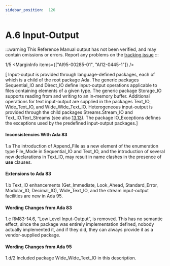 ```yaml
---
sidebar_position:  126
---
```


# A.6 Input-Output

:::warning
This Reference Manual output has not been verified,
and may contain omissions or errors.
Report any problems on the [tracking issue](https://github.com/ada-lang-io/ada-lang-io/issues/20)
:::


<MarginText>1/5</MarginText>
<MarginInfo items={["AI95-00285-01", "AI12-0445-1"]} />
<p>[ Input-output is provided through language-defined packages, each of which is a child of the root package Ada. The generic packages Sequential_IO and Direct_IO define input-output operations applicable to files containing elements of a given type. The generic package Storage_IO supports reading from and writing to an in-memory buffer. Additional operations for text input-output are supplied in the packages Text_IO, Wide_Text_IO, and Wide_Wide_Text_IO. Heterogeneous input-output is provided through the child packages Streams.Stream_IO and Text_IO.Text_Streams (see also <a href="../AA-13/AA-13.13">13.13</a>). The package IO_Exceptions defines the exceptions used by the predefined input-output packages.] <br /></p>

<AnnotatedOnly>

#### Inconsistencies With Ada 83

</AnnotatedOnly>
<AnnotatedOnly>
<MarginText>1.a</MarginText>
<Admonition type="aarm" aarm="note">
The introduction of Append_File as a new element of the enumeration type File_Mode in Sequential_IO and Text_IO, and the introduction of several new declarations in Text_IO, may result in name clashes in the presence of <strong>use</strong> clauses. <br /></Admonition>
</AnnotatedOnly>

<AnnotatedOnly>

#### Extensions to Ada 83

</AnnotatedOnly>
<AnnotatedOnly>
<MarginText>1.b</MarginText>
<Admonition type="aarm" aarm="note">
Text_IO enhancements (Get_Immediate, Look_Ahead, Standard_Error, Modular_IO, Decimal_IO), Wide_Text_IO, and the stream input-output facilities are new in Ada 95. <br /></Admonition>
</AnnotatedOnly>

<AnnotatedOnly>

#### Wording Changes from Ada 83

</AnnotatedOnly>
<AnnotatedOnly>
<MarginText>1.c</MarginText>
<Admonition type="aarm" aarm="note">
RM83-14.6, &ldquo;Low Level Input-Output&rdquo;, is removed. This has no semantic effect, since the package was entirely implementation defined, nobody actually implemented it, and if they did, they can always provide it as a vendor-supplied package. <br /></Admonition>
</AnnotatedOnly>

<AnnotatedOnly>

#### Wording Changes from Ada 95

</AnnotatedOnly>
<AnnotatedOnly>
<MarginText>1.d/2</MarginText>
<MarginInfo items={["AI95-00285-01"]} />
<Admonition type="aarm" aarm="note">
Included package Wide_Wide_Text_IO in this description. <br /></Admonition>
</AnnotatedOnly>

